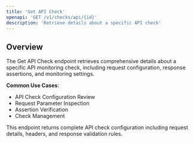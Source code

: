 ```yaml
---
title: 'Get API Check'
openapi: 'GET /v1/checks/api/{id}'
description: 'Retrieve details about a specific API check'
---
```


## Overview

The Get API Check endpoint retrieves comprehensive details about a specific API monitoring check, including request configuration, response assertions, and monitoring settings.

**Common Use Cases**:
- API Check Configuration Review
- Request Parameter Inspection
- Assertion Verification
- Check Management

<Note>
This endpoint returns complete API check configuration including request details, headers, and response validation rules.
</Note>